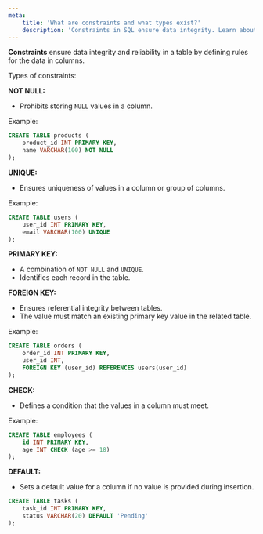 ```yaml
---
meta:
    title: 'What are constraints and what types exist?'
    description: 'Constraints in SQL ensure data integrity. Learn about NOT NULL, UNIQUE, PRIMARY KEY, FOREIGN KEY, CHECK, and DEFAULT for reliable data in tables.'
---
```


**Constraints** ensure data integrity and reliability in a table by defining rules for the data in columns.

Types of constraints:

**NOT NULL:**

-   Prohibits storing `NULL` values in a column.

Example:

```sql
CREATE TABLE products (
    product_id INT PRIMARY KEY,
    name VARCHAR(100) NOT NULL
);
```

**UNIQUE:**

-   Ensures uniqueness of values in a column or group of columns.

Example:

```sql
CREATE TABLE users (
    user_id INT PRIMARY KEY,
    email VARCHAR(100) UNIQUE
);
```

**PRIMARY KEY:**

-   A combination of `NOT NULL` and `UNIQUE`.
-   Identifies each record in the table.

**FOREIGN KEY:**

-   Ensures referential integrity between tables.
-   The value must match an existing primary key value in the related table.

Example:

```sql
CREATE TABLE orders (
    order_id INT PRIMARY KEY,
    user_id INT,
    FOREIGN KEY (user_id) REFERENCES users(user_id)
);
```

**CHECK:**

-   Defines a condition that the values in a column must meet.

Example:

```sql
CREATE TABLE employees (
    id INT PRIMARY KEY,
    age INT CHECK (age >= 18)
);
```

**DEFAULT:**

-   Sets a default value for a column if no value is provided during insertion.

```sql
CREATE TABLE tasks (
    task_id INT PRIMARY KEY,
    status VARCHAR(20) DEFAULT 'Pending'
);
```
